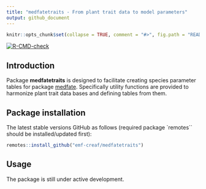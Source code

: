 ```yaml
---
title: "medfatetraits - From plant trait data to model parameters"
output: github_document
---
```


```r

knitr::opts_chunk$set(collapse = TRUE, comment = "#>", fig.path = "README-")
```

  <!-- badges: start -->
  [![R-CMD-check](https://github.com/emf-creaf/medfatetraits/workflows/R-CMD-check/badge.svg)](https://github.com/emf-creaf/medfatetraits/actions)
  <!-- badges: end -->

## Introduction

Package **medfatetraits** is designed to facilitate creating species parameter tables for package [medfate](https://github.com/emf-creaf/medfate). Specifically utility functions are provided to harmonize plant trait data bases and defining tables from them.

## Package installation

The latest stable versions GitHub as follows (required package `remotes`` should be installed/updated first):

```r
remotes::install_github("emf-creaf/medfatetraits")
```

## Usage

The package is still under active development. 

